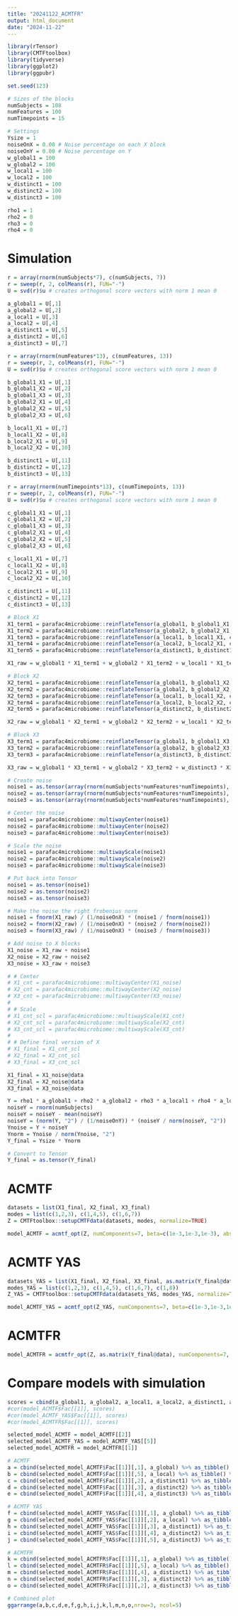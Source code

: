 ```yaml
---
title: "20241122_ACMTFR"
output: html_document
date: "2024-11-22"
---
```


```r
library(rTensor)
library(CMTFtoolbox)
library(tidyverse)
library(ggplot2)
library(ggpubr)

set.seed(123)
```

```r
# Sizes of the blocks
numSubjects = 108
numFeatures = 100
numTimepoints = 15

# Settings
Ysize = 1
noiseOnX = 0.00 # Noise percentage on each X block
noiseOnY = 0.00 # Noise percentage on Y
w_global1 = 100
w_global2 = 100
w_local1 = 100
w_local2 = 100
w_distinct1 = 100
w_distinct2 = 100
w_distinct3 = 100

rho1 = 1
rho2 = 0
rho3 = 0
rho4 = 0
```

# Simulation
```r
r = array(rnorm(numSubjects*7), c(numSubjects, 7))
r = sweep(r, 2, colMeans(r), FUN="-")
U = svd(r)$u # creates orthogonal score vectors with norm 1 mean 0

a_global1 = U[,1]
a_global2 = U[,2]
a_local1 = U[,3]
a_local2 = U[,4]
a_distinct1 = U[,5]
a_distinct2 = U[,6]
a_distinct3 = U[,7]
```

```r
r = array(rnorm(numFeatures*13), c(numFeatures, 13))
r = sweep(r, 2, colMeans(r), FUN="-")
U = svd(r)$u # creates orthogonal score vectors with norm 1 mean 0

b_global1_X1 = U[,1]
b_global1_X2 = U[,2]
b_global1_X3 = U[,3]
b_global2_X1 = U[,4]
b_global2_X2 = U[,5]
b_global2_X3 = U[,6]

b_local1_X1 = U[,7]
b_local1_X2 = U[,8]
b_local2_X1 = U[,9]
b_local2_X2 = U[,10]

b_distinct1 = U[,11]
b_distinct2 = U[,12]
b_distinct3 = U[,13]
```

```r
r = array(rnorm(numTimepoints*13), c(numTimepoints, 13))
r = sweep(r, 2, colMeans(r), FUN="-")
U = svd(r)$u # creates orthogonal score vectors with norm 1 mean 0

c_global1_X1 = U[,1]
c_global1_X2 = U[,2]
c_global1_X3 = U[,3]
c_global2_X1 = U[,4]
c_global2_X2 = U[,5]
c_global2_X3 = U[,6]

c_local1_X1 = U[,7]
c_local1_X2 = U[,8]
c_local2_X1 = U[,9]
c_local2_X2 = U[,10]

c_distinct1 = U[,11]
c_distinct2 = U[,12]
c_distinct3 = U[,13]
```

```r
# Block X1
X1_term1 = parafac4microbiome::reinflateTensor(a_global1, b_global1_X1, c_global1_X1, returnAsTensor=TRUE) # rTensor::fnorm is 1
X1_term2 = parafac4microbiome::reinflateTensor(a_global2, b_global2_X1, c_global2_X1, returnAsTensor=TRUE) # rTensor::fnorm is 1
X1_term3 = parafac4microbiome::reinflateTensor(a_local1, b_local1_X1, c_local1_X1, returnAsTensor=TRUE) # rTensor::fnorm is 1
X1_term4 = parafac4microbiome::reinflateTensor(a_local2, b_local2_X1, c_local2_X1, returnAsTensor=TRUE) # rTensor::fnorm is 1
X1_term5 = parafac4microbiome::reinflateTensor(a_distinct1, b_distinct1, c_distinct1, returnAsTensor=TRUE) # rTensor::fnorm is 1

X1_raw = w_global1 * X1_term1 + w_global2 * X1_term2 + w_local1 * X1_term3 + w_local2 * X1_term4 + w_distinct1 * X1_term5

# Block X2
X2_term1 = parafac4microbiome::reinflateTensor(a_global1, b_global1_X2, c_global1_X2, returnAsTensor=TRUE) # rTensor::fnorm is 1
X2_term2 = parafac4microbiome::reinflateTensor(a_global2, b_global2_X2, c_global2_X2, returnAsTensor=TRUE) # rTensor::fnorm is 1
X2_term3 = parafac4microbiome::reinflateTensor(a_local1, b_local1_X2, c_local1_X2, returnAsTensor=TRUE) # rTensor::fnorm is 1
X2_term4 = parafac4microbiome::reinflateTensor(a_local2, b_local2_X2, c_local2_X2, returnAsTensor=TRUE) # rTensor::fnorm is 1
X2_term5 = parafac4microbiome::reinflateTensor(a_distinct2, b_distinct2, c_distinct2, returnAsTensor=TRUE) # rTensor::fnorm is 1

X2_raw = w_global1 * X2_term1 + w_global2 * X2_term2 + w_local1 * X2_term3 + w_local2 * X2_term4 + w_distinct2 * X2_term5

# Block X3
X3_term1 = parafac4microbiome::reinflateTensor(a_global1, b_global1_X3, c_global1_X3, returnAsTensor=TRUE) # rTensor::fnorm is 1
X3_term2 = parafac4microbiome::reinflateTensor(a_global2, b_global2_X3, c_global2_X3, returnAsTensor=TRUE) # rTensor::fnorm is 1
X3_term3 = parafac4microbiome::reinflateTensor(a_distinct3, b_distinct3, c_distinct3, returnAsTensor=TRUE) # rTensor::fnorm is 1

X3_raw = w_global1 * X3_term1 + w_global2 * X3_term2 + w_distinct3 * X3_term3
```

```r
# Create noise
noise1 = as.tensor(array(rnorm(numSubjects*numFeatures*numTimepoints), c(numSubjects, numFeatures, numTimepoints)))
noise2 = as.tensor(array(rnorm(numSubjects*numFeatures*numTimepoints), c(numSubjects, numFeatures, numTimepoints)))
noise3 = as.tensor(array(rnorm(numSubjects*numFeatures*numTimepoints), c(numSubjects, numFeatures, numTimepoints)))

# Center the noise
noise1 = parafac4microbiome::multiwayCenter(noise1)
noise2 = parafac4microbiome::multiwayCenter(noise2)
noise3 = parafac4microbiome::multiwayCenter(noise3)

# Scale the noise
noise1 = parafac4microbiome::multiwayScale(noise1)
noise2 = parafac4microbiome::multiwayScale(noise2)
noise3 = parafac4microbiome::multiwayScale(noise3)

# Put back into Tensor
noise1 = as.tensor(noise1)
noise2 = as.tensor(noise2)
noise3 = as.tensor(noise3)

# Make the noise the right frobenius norm
noise1 = fnorm(X1_raw) / (1/noiseOnX) * (noise1 / fnorm(noise1))
noise2 = fnorm(X2_raw) / (1/noiseOnX) * (noise2 / fnorm(noise2))
noise3 = fnorm(X3_raw) / (1/noiseOnX) * (noise3 / fnorm(noise3))

# Add noise to X blocks
X1_noise = X1_raw + noise1
X2_noise = X2_raw + noise2
X3_noise = X3_raw + noise3
```

```r
# # Center
# X1_cnt = parafac4microbiome::multiwayCenter(X1_noise)
# X2_cnt = parafac4microbiome::multiwayCenter(X2_noise)
# X3_cnt = parafac4microbiome::multiwayCenter(X3_noise)
# 
# # Scale
# X1_cnt_scl = parafac4microbiome::multiwayScale(X1_cnt)
# X2_cnt_scl = parafac4microbiome::multiwayScale(X2_cnt)
# X3_cnt_scl = parafac4microbiome::multiwayScale(X3_cnt)
# 
# # Define final version of X
# X1_final = X1_cnt_scl
# X2_final = X2_cnt_scl
# X3_final = X3_cnt_scl

X1_final = X1_noise@data
X2_final = X2_noise@data
X3_final = X3_noise@data
```

```r
Y = rho1 * a_global1 + rho2 * a_global2 + rho3 * a_local1 + rho4 * a_local2
noiseY = rnorm(numSubjects)
noiseY = noiseY - mean(noiseY)
noiseY = (norm(Y, "2") / (1/noiseOnY)) * (noiseY / norm(noiseY, "2"))
Ynoise = Y + noiseY
Ynorm = Ynoise / norm(Ynoise, "2")
Y_final = Ysize * Ynorm

# Convert to Tensor
Y_final = as.tensor(Y_final)
```

# ACMTF
```r
datasets = list(X1_final, X2_final, X3_final)
modes = list(c(1,2,3), c(1,4,5), c(1,6,7))
Z = CMTFtoolbox::setupCMTFdata(datasets, modes, normalize=TRUE)
```

```r
model_ACMTF = acmtf_opt(Z, numComponents=7, beta=c(1e-3,1e-3,1e-3), abs_tol=1e-9, rel_tol=1e-9, nstart=5, numCores=5, allOutput = TRUE)
```

# ACMTF YAS

```r
datasets_YAS = list(X1_final, X2_final, X3_final, as.matrix(Y_final@data))
modes_YAS = list(c(1,2,3), c(1,4,5), c(1,6,7), c(1,8))
Z_YAS = CMTFtoolbox::setupCMTFdata(datasets_YAS, modes_YAS, normalize=TRUE)
```

```r
model_ACMTF_YAS = acmtf_opt(Z_YAS, numComponents=7, beta=c(1e-3,1e-3,1e-3,1e-3), abs_tol=1e-8, rel_tol=1e-8, nstart=5, numCores=5, allOutput=TRUE)
```

# ACMTFR
```r
model_ACMTFR = acmtfr_opt(Z, as.matrix(Y_final@data), numComponents=7, beta=c(1e-3,1e-3,1e-3), pi=0.9, abs_tol=1e-8, rel_tol=1e-8, nstart=5, numCores=5, allOutput=TRUE)
```

# Compare models with simulation

```r
scores = cbind(a_global1, a_global2, a_local1, a_local2, a_distinct1, a_distinct2, a_distinct3)
#cor(model_ACMTF$Fac[[1]], scores)
#cor(model_ACMTF_YAS$Fac[[1]], scores)
#cor(model_ACMTFR$Fac[[1]], scores)

selected_model_ACMTF = model_ACMTF[[2]]
selected_model_ACMTF_YAS = model_ACMTF_YAS[[5]]
selected_model_ACMTFR = model_ACMTFR[[1]]

# ACMTF
a = cbind(selected_model_ACMTF$Fac[[1]][,1], a_global) %>% as_tibble() %>% ggplot(aes(x=a_global,y=V1)) + geom_point() + ggtitle("Common") + xlab("Real scores") + ylab("ACMTF")
b = cbind(selected_model_ACMTF$Fac[[1]][,5], a_local) %>% as_tibble() %>% ggplot(aes(x=a_local,y=V1)) + geom_point() + ggtitle("Local") + xlab("Real scores") + ylab("ACMTF")
c = cbind(selected_model_ACMTF$Fac[[1]][,2], a_distinct1) %>% as_tibble() %>% ggplot(aes(x=a_distinct1,y=V1)) + geom_point() + ggtitle("Distinct X1") + xlab("Real scores") + ylab("ACMTF")
d = cbind(selected_model_ACMTF$Fac[[1]][,3], a_distinct2) %>% as_tibble() %>% ggplot(aes(x=a_distinct2,y=V1)) + geom_point() + ggtitle("Distinct X2") + xlab("Real scores") + ylab("ACMTF")
e = cbind(selected_model_ACMTF$Fac[[1]][,4], a_distinct3) %>% as_tibble() %>% ggplot(aes(x=a_distinct3,y=V1)) + geom_point() + ggtitle("Distinct X3") + xlab("Real scores") + ylab("ACMTF")

# ACMTF YAS
f = cbind(selected_model_ACMTF_YAS$Fac[[1]][,1], a_global) %>% as_tibble() %>% ggplot(aes(x=a_global,y=V1)) + geom_point() + ggtitle("Common") + xlab("Real scores") + ylab("ACMTF-YAS")
g = cbind(selected_model_ACMTF_YAS$Fac[[1]][,2], a_local) %>% as_tibble() %>% ggplot(aes(x=a_local,y=V1)) + geom_point() + ggtitle("Local") + xlab("Real scores") + ylab("ACMTF-YAS")
h = cbind(selected_model_ACMTF_YAS$Fac[[1]][,3], a_distinct1) %>% as_tibble() %>% ggplot(aes(x=a_distinct1,y=V1)) + geom_point() + ggtitle("Distinct X1") + xlab("Real scores") + ylab("ACMTF-YAS")
i = cbind(selected_model_ACMTF_YAS$Fac[[1]][,4], a_distinct2) %>% as_tibble() %>% ggplot(aes(x=a_distinct2,y=V1)) + geom_point() + ggtitle("Distinct X2") + xlab("Real scores") + ylab("ACMTF-YAS")
j = cbind(selected_model_ACMTF_YAS$Fac[[1]][,5], a_distinct3) %>% as_tibble() %>% ggplot(aes(x=a_distinct3,y=V1)) + geom_point() + ggtitle("Distinct X3") + xlab("Real scores") + ylab("ACMTF-YAS")

# ACMTFR
k = cbind(selected_model_ACMTFR$Fac[[1]][,1], a_global) %>% as_tibble() %>% ggplot(aes(x=a_global,y=V1)) + geom_point() + ggtitle("Common") + xlab("Real scores") + ylab("ACMTF-R")
l = cbind(selected_model_ACMTFR$Fac[[1]][,5], a_local) %>% as_tibble() %>% ggplot(aes(x=a_local,y=V1)) + geom_point() + ggtitle("Local") + xlab("Real scores") + ylab("ACMTF-R")
m = cbind(selected_model_ACMTFR$Fac[[1]][,4], a_distinct1) %>% as_tibble() %>% ggplot(aes(x=a_distinct1,y=V1)) + geom_point() + ggtitle("Distinct X1") + xlab("Real scores") + ylab("ACMTF-R")
n = cbind(selected_model_ACMTFR$Fac[[1]][,3], a_distinct2) %>% as_tibble() %>% ggplot(aes(x=a_distinct2,y=V1)) + geom_point() + ggtitle("Distinct X2") + xlab("Real scores") + ylab("ACMTF-R")
o = cbind(selected_model_ACMTFR$Fac[[1]][,2], a_distinct3) %>% as_tibble() %>% ggplot(aes(x=a_distinct3,y=V1)) + geom_point() + ggtitle("Distinct X3") + xlab("Real scores") + ylab("ACMTF-R")

# Combined plot
ggarrange(a,b,c,d,e,f,g,h,i,j,k,l,m,n,o,nrow=3, ncol=5)
```
